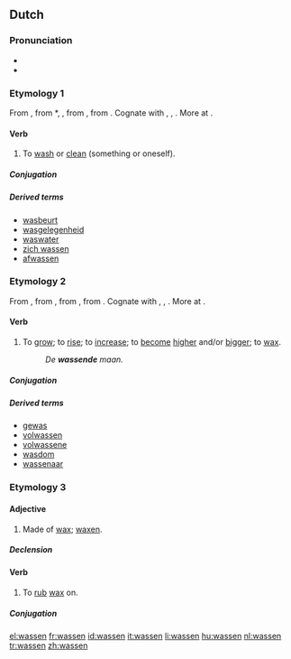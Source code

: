 ==Dutch==

===Pronunciation===
* {{IPA|/ˈʋɑ.sə(n)/|lang=nl}}
* {{audio|Nl-wassen.ogg|audio}}

===Etymology 1===
From {{etyl|dum|nl}} {{term|wasscen|lang=dum}}, from {{etyl|odt|nl}} *{{term||wascan|lang=odt}}, {{term|wascon||to wash|lang=odt}}, from {{proto|Germanic|waskanan||watskanan|to wash, make wet|lang=nl}}, from {{proto|Indo-European|wod-|water; wet|lang=nl}}. Cognate with {{etyl|de|-}} {{term|waschen||to wash|lang=de}}, {{etyl|fy|-}} {{term|waskje||to wash|lang=fy}}, {{etyl|en|-}} {{term|wash|lang=en}}. More at {{l|en|wash}}.

====Verb====
{{nl-verb|mix}}

# {{transitive|lang=nl}} To [[wash]] or [[clean]] (something or oneself).

=====Conjugation=====
{{nl-conj-st|was|waste|gewassen|wasse|waste|waste|aux2=zijn}}

=====Derived terms=====
{{top3}}
* [[wasbeurt]]
* [[wasgelegenheid]]
* [[waswater]] {{n}}
* [[zich wassen]]
* [[afwassen]]
{{bottom}}

===Etymology 2===
From {{etyl|dum|-}}, from {{etyl|odt|-nl}} {{term|wahson||to increase|lang=nl}}, from {{proto|Germanic|wahsanan|to increase|lang=nl}}, from {{proto|Indo-European|awek-||aweg-|to increase|lang=nl}}. Cognate with {{etyl|de|-}} {{term|wachsen||to grow, expand, increase|lang=de}}, {{etyl|fy|-}} {{term|waakse||to grow, accrue|lang=fy}}, {{etyl|en|-}} {{term|wax||to grow, increase|lang=en}}. More at {{l|en|wax}}.

====Verb====
{{nl-verb|st-7}}

# {{intransitive|lang=nl}} To [[grow]]; to [[rise]]; to [[increase]]; to [[become]] [[high]]er and/or [[big]]ger; to [[wax]].
#: ''De '''wassende''' maan.''

=====Conjugation=====
{{nl-conj-st|was|wies|gewassen|wasse|aux=zijn}}

=====Derived terms=====
* [[gewas]] {{n}}
* [[volwassen]]
* [[volwassene]] {{m|f}}
* [[wasdom]]
* [[wassenaar]] {{m}}

===Etymology 3===

====Adjective====
{{nl-adj|-}}

# Made of [[wax]]; [[waxen]].

=====Declension=====
{{nl-decl-adj-nc|-|-|pred=-}}

====Verb====
{{nl-verb|wk-t}}

# {{transitive}} To [[rub]] [[wax]] on.

=====Conjugation=====
{{nl-conj-wk|was|wasse|dt=t}}

[[el:wassen]]
[[fr:wassen]]
[[id:wassen]]
[[it:wassen]]
[[li:wassen]]
[[hu:wassen]]
[[nl:wassen]]
[[tr:wassen]]
[[zh:wassen]]